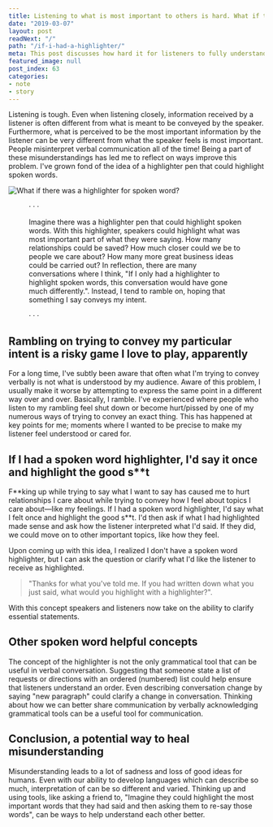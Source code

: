 ```yaml
---
title: Listening to what is most important to others is hard. What if there was a highlighter for spoken words?
date: "2019-03-07"
layout: post
readNext: "/"
path: "/if-i-had-a-highlighter/"
meta: This post discusses how hard it for listeners to fully understand what a speaker is communicating. Misinterpretation happens often. What verbal tools can be used to improve interpretation? Perhaps, imagining a spoken word highlighter pen so that speakers could highlight their key points could help.
featured_image: null
post_index: 63
categories:
- note
- story
---
```


Listening is tough. Even when listening closely, information received by a listener is often different from what is meant to be conveyed by the speaker. Furthermore, what is perceived to be the most important information by the listener can be very different from what the speaker feels is most important. People misinterpret verbal communication all of the time! Being a part of these misunderstandings has led me to reflect on ways improve this problem. I've grown fond of the idea of a highlighter pen that could highlight spoken words.

![What if there was a highlighter for spoken word?](https://yowainwright.imgix.net/highlighter/highlighter.svg?auto=format)

<figure class='break-three-dots'>&middot; &middot; &middot;</figure>
<figure class='highlighter-post'>
  <p class='highlighter-post__text'>
    Imagine there was a highlighter pen that could highlight spoken words. With this highlighter, speakers could highlight what was most important part of what they were saying. How many relationships could be saved? How much closer could we be to people we care about? How many more great business ideas could be carried out? In reflection, there are many conversations where I think, "If I only had a highlighter to highlight spoken words, this conversation would have gone much differently.". Instead, I tend to ramble on, hoping that something I say conveys my intent.
  </p>
</figure>
<figure class='break-three-dots'>&middot; &middot; &middot;</figure>

## Rambling on trying to convey my particular intent is a risky game I love to play, apparently

For a long time, I've subtly been aware that often what I'm trying to convey verbally is not what is understood by my audience. Aware of this problem, I usually make it worse by attempting to express the same point in a different way over and over. Basically, I ramble. I've experienced where people who listen to my rambling feel shut down or become hurt/pissed by one of my numerous ways of trying to convey an exact thing. This has happened at key points for me; moments where I wanted to be precise to make my listener feel understood or cared for.

## If I had a spoken word highlighter, I'd say it once and highlight the good s**t

F\*\*king up while trying to say what I want to say has caused me to hurt relationships I care about while trying to convey how I feel about topics I care about—like my feelings. If I had a spoken word highlighter, I'd say what I felt once and highlight the good s\*\*t. I'd then ask if what I had highlighted made sense and ask how the listener interpreted what I'd said. If they did, we could move on to other important topics, like how they feel.

Upon coming up with this idea, I realized I don't have a spoken word highlighter, but I can ask the question or clarify what I'd like the listener to receive as highlighted.

> "Thanks for what you've told me. If you had written down what you just said, what would you highlight with a highlighter?".

With this concept speakers and listeners now take on the ability to clarify essential statements.

## Other spoken word helpful concepts

The concept of the highlighter is not the only grammatical tool that can be useful in verbal conversation. Suggesting that someone state a list of requests or directions with an ordered (numbered) list could help ensure that listeners understand an order. Even describing conversation change by saying "new paragraph" could clarify a change in conversation. Thinking about how we can better share communication by verbally acknowledging grammatical tools can be a useful tool for communication.

## Conclusion, a potential way to heal misunderstanding

Misunderstanding leads to a lot of sadness and loss of good ideas for humans. Even with our ability to develop languages which can describe so much, interpretation of can be so different and varied. Thinking up and using tools, like asking a friend to, "Imagine they could highlight the most important words that they had said and then asking them to re-say those words", can be ways to help understand each other better.
